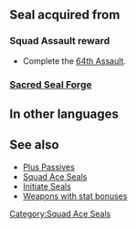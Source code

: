 {{Passive
|type=S
|name=Squad Ace BL
|exclusive=0
|canUseWeapon={{WeaponList|All}}
|canUseMove={{MoveList|All}}
|1name=Squad Ace BL 1
|alt1name=Squad Ace AH 1
|1tagid=SID_第64迷宮の覇者1
|1cost=100
|1effect=Grants HP+3, Res+1.
|statModifiers1=3,0,0,0,1
|1required=-
|1next=-
|2name=Squad Ace BL 2
|alt2name=Squad Ace AH 2
|2tagid=SID_第64迷宮の覇者2
|2cost=200
|2effect=Grants HP+4, Res+2.
|statModifiers2=4,0,0,0,2
}}
==Seal acquired from==
===Squad Assault reward===
* Complete the [[64th Assault]].
===[[Sacred Seal Forge]]===
{{SealCosts
|seals=Squad Ace BL 1;Squad Ace BL 2
|badgeColor=Scarlet
|costs1=-<!--0;0;0-->
|costs2=400;1000;100
}}
==In other languages==
{{OtherLanguages
|english=Squad Ace BL
|japanese=第６４迷宮の覇者
|german=Überfall-Ass BL
|spanishEU=As del asalto BL
|spanishLA=As del asalto BL
|french=Assaut réussi BL
|italian=Asso sq. BL
|chineseTW=第６４迷宮的霸王
|portuguese=Esquadrão ás BL
}}
==See also==
* [[Plus Passives]]
* [[Squad Ace Seals]]
* [[Initiate Seals]]
* [[:Category:Weapons with stat bonuses|Weapons with stat bonuses]]
{{Seals Navbox}}
[[Category:Squad Ace Seals]]